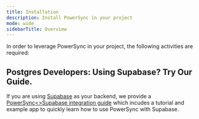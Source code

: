 ```yaml
---
title: Installation
description: Install PowerSync in your project
mode: wide
sidebarTitle: Overview
---
```


In order to leverage PowerSync in your project, the following activities are required:

<Steps>
  <Step title="Configure your Source Database">
    <Card title="Source Database Setup" icon="database" href="/usage/installation/database-setup" horizontal/>
  </Step>
  <Step title="Connect PowerSync to your Database">
    <Card title="Database Connection" icon="plug" href="/usage/installation/database-connection" horizontal/>
  </Step>
  <Step title="Include the PowerSync client SDK package in your app project">
    <Card title="Client-Side Setup" icon="box" href="/usage/installation/client-side-setup" horizontal/>
  </Step>
  <Step title="Set up your app backend">
    <Card title="App Backend Setup" icon="server" href="/usage/installation/app-backend-setup" horizontal/>
  </Step>
  <Step title="Implement Sync Rules (Optional)">
    <Card title="Sync Rules" icon="code" href="/usage/sync-rules" horizontal/>
  </Step>
</Steps>

## <Icon icon="elephant" iconType="solid" size="24"/> Postgres Developers: Using Supabase? Try Our Guide.
If you are using [Supabase](https://supabase.com/) as your backend, we provide a [PowerSync\<>Supabase integration guide](/integration-guides/supabase-+-powersync) which incudes a tutorial and example app to quickly learn how to use PowerSync with Supabase.
